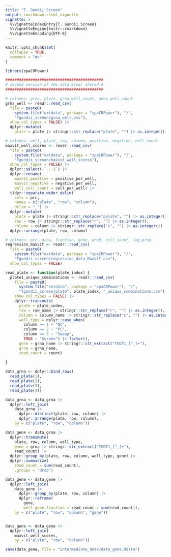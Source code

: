 ```yaml
---
title: "T. Gondii Screen"
output: rmarkdown::html_vignette
vignette: >
  %\VignetteIndexEntry{T. Gondii Screen}
  %\VignetteEngine{knitr::rmarkdown}
  %\VignetteEncoding{UTF-8}
---
```


```r
knitr::opts_chunk$set(
  collapse = TRUE,
  comment = "#>"
)
```

```r
library(spaCRPower)
```

```r

########################################### 
# second version of the data Einar shared #
###########################################

# columns: grna, plate, grna_well_count, gene_well_count
grna_well <- readr::read_csv(
  file = paste0(
    system.file("extdata", package = "spaCRPower"), "/",
    "Tgondii_screen/grna_well.csv"),
  show_col_types = FALSE) |>
  dplyr::mutate(
    plate = plate |> stringr::str_replace("plate", "") |> as.integer())

# columns: well, plate, row, column, positive, negative, cell_count
maxvit_well_scores <- readr::read_csv(
  file = paste0(
    system.file("extdata", package = "spaCRPower"), "/",
    "Tgondii_screen/maxvit_well_scores"),
  show_col_types = FALSE) |>
  dplyr::select(-`...1`) |>
  dplyr::rename(
    maxvit_positive = positive_per_well,
    maxvit_negative = negative_per_well,
    well_cell_count = cell_per_well) |>
  tidyr::separate_wider_delim(
    cols = prc,
    names = c("plate", "row", "column"),
    delim = "_") |>
  dplyr::mutate(
    plate = plate |> stringr::str_replace("pplate", "") |> as.integer(),
    row = row |> stringr::str_replace("r", "") |> as.integer(),
    column = column |> stringr::str_replace("c", "") |> as.integer()) |>
  dplyr::arrange(plate, row, column)

# columns: prc, grna, fraction, gene, pred, cell_count, log_pred
regression_maxvit <- readr::read_csv(
  file = paste0(
    system.file("extdata", package = "spaCRPower"), "/",
    "Tgondii_screen/regression_data_MaxViT.csv"),
  show_col_types = FALSE)

read_plate <- function(plate_index) {
  plate1_unique_combinations <- readr::read_csv(
    file = paste0(
      system.file("extdata", package = "spaCRPower"), "/",
      "Tgondii_screen/plate", plate_index, "_unique_combinations.csv"),
    show_col_types = FALSE) |>
    dplyr::transmute(
      plate = plate_index,
      row = row_name |> stringr::str_replace("r", "") |> as.integer(),
      column = column_name |> stringr::str_replace("c", "") |> as.integer(),
      well_type = dplyr::case_when(
        column == 1 ~ "NC",
        column == 2 ~ "PC",
        column == 3 ~ "Sweep",
        TRUE ~ "Screen") |> factor(),
      gene = grna_name |> stringr::str_extract("TGGT1_[^_]+"),
      grna = grna_name,
      read_count = count)
      
}

data_grna <- dplyr::bind_rows(
  read_plate(1),
  read_plate(2),
  read_plate(3),
  read_plate(4))

data_grna <- data_grna |>
  dplyr::left_join(
    data_grna |>
      dplyr::distinct(plate, row, column) |>
      dplyr::arrange(plate, row, column),
    by = c("plate", "row", "column"))

data_gene <- data_grna |>
  dplyr::transmute(
    plate, row, column, well_type,
    gene = grna |> stringr::str_extract("TGGT1_[^_]+"),
    read_count) |>
  dplyr::group_by(plate, row, column, well_type, gene) |>
  dplyr::summarize(
    read_count = sum(read_count),
    .groups = "drop")

data_gene <- data_gene |>
  dplyr::left_join(
    data_gene |>
      dplyr::group_by(plate, row, column) |>
      dplyr::reframe(
        gene,
        well_gene_fraction = read_count / sum(read_count)),
    by = c("plate", "row", "column", "gene"))


data_gene <- data_gene |>
  dplyr::left_join(
    maxvit_well_scores,
    by = c("plate", "row", "column"))

save(data_gene, file = "intermediate_data/data_gene.Rdata")

```
